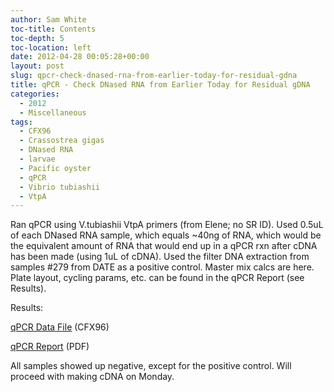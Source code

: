 ```yaml
---
author: Sam White
toc-title: Contents
toc-depth: 5
toc-location: left
date: 2012-04-28 00:05:28+00:00
layout: post
slug: qpcr-check-dnased-rna-from-earlier-today-for-residual-gdna
title: qPCR - Check DNased RNA from Earlier Today for Residual gDNA
categories:
  - 2012
  - Miscellaneous
tags:
  - CFX96
  - Crassostrea gigas
  - DNased RNA
  - larvae
  - Pacific oyster
  - qPCR
  - Vibrio tubiashii
  - VtpA
---
```


Ran qPCR using V.tubiashii VtpA primers (from Elene; no SR ID). Used 0.5uL of each DNased RNA sample, which equals ~40ng of RNA, which would be the equivalent amount of RNA that would end up in a qPCR rxn after cDNA has been made (using 1uL of cDNA). Used the filter DNA extraction from samples #279 from DATE as a positive control. Master mix calcs are here. Plate layout, cycling params, etc. can be found in the qPCR Report (see Results).

Results:

[qPCR Data File](https://eagle.fish.washington.edu/Arabidopsis/qpcr/CFX96/Roberts%20Lab_2012-04-27%2013-31-42_CC009827.pcrd) (CFX96)

[qPCR Report](https://eagle.fish.washington.edu/Arabidopsis/qpcr/CFX96/Roberts%20Lab_2012-04-27%2013-31-42_CC009827.pdf) (PDF)

All samples showed up negative, except for the positive control. Will proceed with making cDNA on Monday.
